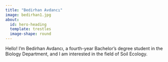 ---
title: "Bedirhan Avdancı"
image: bedirhan1.jpg
about:
  id: hero-heading
  template: trestles
  image-shape: round
---

Hello! I’m Bedirhan Avdancı, a fourth-year Bachelor’s degree student in the Biology Department, and I am interested in the field of Soil Ecology.  

